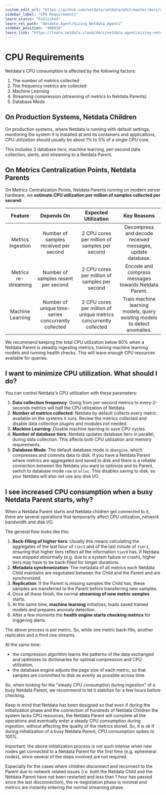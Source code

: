 ```yaml
---
custom_edit_url: "https://github.com/netdata/netdata/edit/master/docs/netdata-agent/sizing-netdata-agents/cpu-requirements.md"
sidebar_label: "CPU Requirements"
learn_status: "Published"
learn_rel_path: "Netdata Agent/Sizing Netdata Agents"
sidebar_position: "406010"
learn_link: "https://learn.netdata.cloud/docs/netdata-agent/sizing-netdata-agents/cpu-requirements"
---
```


# CPU Requirements

Netdata's CPU consumption is affected by the following factors:

1. The number of metrics collected
2. The frequency metrics are collected
3. Machine Learning
4. Streaming compression (streaming of metrics to Netdata Parents)
5. Database Mode

## On Production Systems, Netdata Children

On production systems, where Netdata is running with default settings, monitoring the system it is installed at and its containers and applications, CPU utilization should usually be about 1% to 5% of a single CPU core.

This includes 3 database tiers, machine learning, per-second data collection, alerts, and streaming to a Netdata Parent.

## On Metrics Centralization Points, Netdata Parents

On Metrics Centralization Points, Netdata Parents running on modern server hardware, we **estimate CPU utilization per million of samples collected per second**:

|      Feature      |                     Depends On                      |                       Expected Utilization                       |                                Key Reasons                                |
|:-----------------:|:---------------------------------------------------:|:----------------------------------------------------------------:|:-------------------------------------------------------------------------:|
| Metrics Ingestion |        Number of samples received per second        |          2 CPU cores per million of samples per second           |         Decompress and decode received messages, update database.         |
| Metrics re-streaming|         Number of samples resent per second         |          2 CPU cores per million of samples per second           |           Encode and compress messages towards Netdata Parent.            |
| Machine Learning  | Number of unique time-series concurrently collected | 2 CPU cores per million of unique metrics concurrently collected | Train machine learning models, query existing models to detect anomalies. |

We recommend keeping the total CPU utilization below 60% when a Netdata Parent is steadily ingesting metrics, training machine learning models and running health checks. This will leave enough CPU resources available for queries.

## I want to minimize CPU utilization. What should I do?

You can control Netdata's CPU utilization with these parameters:

1. **Data collection frequency**: Going from per-second metrics to every-2-seconds metrics will half the CPU utilization of Netdata.
2. **Number of metrics collected**: Netdata by default collects every metric available on the systems it runs. Review the metrics collected and disable data collection plugins and modules not needed.
3. **Machine Learning**: Disable machine learning to save CPU cycles.
4. **Number of database tiers**: Netdata updates database tiers in parallel, during data collection. This affects both CPU utilization and memory requirements.
5. **Database Mode**: The default database mode is `dbengine`, which compresses and commits data to disk. If you have a Netdata Parent where metrics are aggregated and saved to disk and there is a reliable connection between the Netdata you want to optimize and its Parent, switch to database mode `ram` or `alloc`. This disables saving to disk, so your Netdata will also not use any disk I/O.  

## I see increased CPU consumption when a busy Netdata Parent starts, why?

When a Netdata Parent starts and Netdata children get connected to it, there are several operations that temporarily affect CPU utilization, network bandwidth and disk I/O.

The general flow looks like this:

1. **Back-filling of higher tiers**: Usually this means calculating the aggregates of the last hour of `tier2` and of the last minute of `tier1`, ensuring that higher tiers reflect all the information `tier0` has. If Netdata was stopped abnormally (e.g. due to a system failure or crash), higher tiers may have to be back-filled for longer durations.
2. **Metadata synchronization**: The metadata of all metrics each Netdata Child maintains are negotiated between the Child and the Parent and are synchronized.
3. **Replication**: If the Parent is missing samples the Child has, these samples are transferred to the Parent before transferring new samples.
4. Once all these finish, the normal **streaming of new metric samples** starts.
5. At the same time, **machine learning** initializes, loads saved trained models and prepares anomaly detection.
6. After a few moments the **health engine starts checking metrics** for triggering alerts.

The above process is per metric. So, while one metric back-fills, another replicates and a third one streams.

At the same time:

- the compression algorithm learns the patterns of the data exchanged and optimizes its dictionaries for optimal compression and CPU utilization,
- the database engine adjusts the page size of each metric, so that samples are committed to disk as evenly as possible across time.

So, when looking for the "steady CPU consumption during ingestion" of a busy Netdata Parent, we recommend to let it stabilize for a few hours before checking.

Keep in mind that Netdata has been designed so that even if during the initialization phase and the connection of hundreds of Netdata Children the system lacks CPU resources, the Netdata Parent will complete all the operations and eventually enter a steady CPU consumption during ingestion, without affecting the quality of the metrics stored. So, it is ok if during initialization of a busy Netdata Parent, CPU consumption spikes to 100%.

Important: the above initialization process is not such intense when new nodes get connected to a Netdata Parent for the first time (e.g. ephemeral nodes), since several of the steps involved are not required.

Especially for the cases where children disconnect and reconnect to the Parent due to network related issues (i.e. both the Netdata Child and the Netdata Parent have not been restarted and less than 1 hour has passed since the last disconnection), the re-negotiation phase is minimal and metrics are instantly entering the normal streaming phase.
